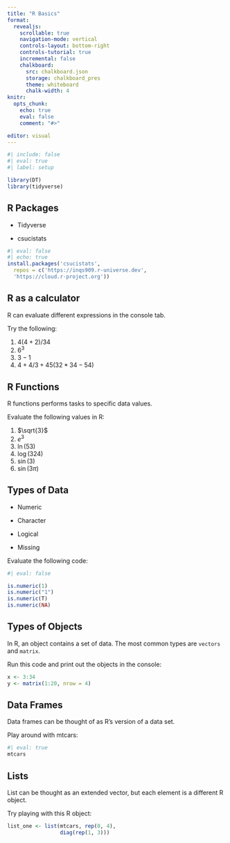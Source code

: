 ```yaml
---
title: "R Basics"
format:
  revealjs:
    scrollable: true
    navigation-mode: vertical
    controls-layout: bottom-right
    controls-tutorial: true
    incremental: false 
    chalkboard:
      src: chalkboard.json
      storage: chalkboard_pres
      theme: whiteboard
      chalk-width: 4
knitr:
  opts_chunk: 
    echo: true
    eval: false
    comment: "#>" 

editor: visual
---
```


```r
#| include: false
#| eval: true
#| label: setup

library(DT)
library(tidyverse)
```

## R Packages

-   Tidyverse

-   csucistats

```r
#| eval: false
#| echo: true
install.packages('csucistats', 
  repos = c('https://inqs909.r-universe.dev', 
  'https://cloud.r-project.org'))
```

## R as a calculator

R can evaluate different expressions in the console tab.

Try the following:

1.  $4(4+2)/34$
2.  $6^3$
3.  $3-1$
4.  $4+4/3+45(32*34-54)$

## R Functions

R functions performs tasks to specific data values.

Evaluate the following values in R:

1.  $\sqrt{3}$
2.  $e^3$
3.  $\ln(53)$
4.  $\log(324)$
5.  $\sin(3)$
6.  $\sin(3\pi)$

## Types of Data

-   Numeric

-   Character

-   Logical

-   Missing

Evaluate the following code:

```r
#| eval: false

is.numeric(1)
is.numeric("1")
is.numeric(T)
is.numeric(NA)

```

## Types of Objects

In R, an object contains a set of data. The most common types are `vectors` and `matrix`.

Run this code and print out the objects in the console:

```r
x <- 3:34
y <- matrix(1:20, nrow = 4)
```

## Data Frames

Data frames can be thought of as R's version of a data set.

Play around with mtcars:

```r
#| eval: true
mtcars 
```

## Lists

List can be thought as an extended vector, but each element is a different R object.

Try playing with this R object:

```r
list_one <- list(mtcars, rep(0, 4),
                 diag(rep(1, 3)))
```
